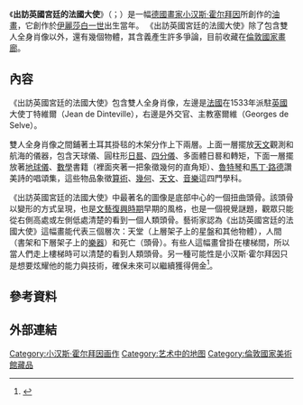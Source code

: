 {{Infobox Painting
| image_file=Hans_Holbein_the_Younger_-_The_Ambassadors_-_Google_Art_Project.jpg
| title=出訪英國宮廷的法國大使
| artist=[[小汉斯·霍尔拜因|小汉斯·霍尔拜因]]
| year=1533
| medium=[[油畫|油畫]]
| height_metric=207
| width_metric=209.5
| city=[[倫敦|倫敦]]
| museum=[[国家美术馆_(伦敦)|倫敦國家畫廊]]
}}

《'''出訪英國宮廷的法國大使'''》（{{Lang-de|Die Gesandten}}；{{Lang-en|The Ambassadors}}）是一幅[[德國|德國]][[畫家|畫家]][[小汉斯·霍尔拜因|小汉斯·霍尔拜因]]所創作的[[油畫|油畫]]，它創作於[[伊麗莎白一世|伊麗莎白一世]]出生當年。 《出訪英國宮廷的法國大使》除了包含雙人全身肖像以外，還有幾個物體，其含義產生許多爭論，目前收藏在[[国家美术馆_(伦敦)|倫敦國家畫廊]]。

==內容==
《出訪英國宮廷的法國大使》包含雙人全身肖像，左邊是[[法國|法國]]在1533年派駐[[英國|英國]]大使丁特維爾（Jean de Dinteville），右邊是外交官、主教塞爾維（Georges de Selve）。

雙人全身肖像之間鋪著土耳其掛毯的木架分作上下兩層。上面一層擺放[[天文|天文]]觀測和航海的儀器，包含天球儀、圓柱形[[日晷|日晷]]、[[四分儀|四分儀]]、多面體日晷和轉矩，下面一層擺放著[[地球儀|地球儀]]、[[數學|數學]]書籍（裡面夾著一把象徵幾何的直角矩）、[[魯特琴|魯特琴]]和[[馬丁·路德|馬丁·路德]]讚美詩的唱頌集，這些物品象徵[[算術|算術]]、[[幾何|幾何]]、[[天文|天文]]、[[音樂|音樂]]這四門學科。

《出訪英國宮廷的法國大使》中最著名的圖像是底部中心的一個扭曲頭骨。該頭骨以變形的方式呈現，也是[[文藝復興時期|文藝復興時期]]早期的風格，也是一個視覺謎題，觀眾只能從右側高處或左側低處清楚的看到一個人類頭骨。藝術家認為《出訪英國宮廷的法國大使》這幅畫能代表三個層次：天堂（上層架子上的星盤和其他物體），人間（書架和下層架子上的[[樂器|樂器]]）和死亡（頭骨）。有些人這幅畫曾掛在樓梯間，所以當人們走上樓梯時可以清楚的看到人類頭骨。另一種可能性是小汉斯·霍尔拜因只是想要炫耀他的能力與技術，確保未來可以繼續獲得佣金<ref>{{cite web |url=http://www.worldwidewords.org/weirdwords/ww-ana2.htm |title=Anamorphosis |publisher=World Wide Words |date=2011-11-26 |accessdate=2012-08-21 |archive-date=2012-09-01 |archive-url=https://web.archive.org/web/20120901175849/http://www.worldwidewords.org/weirdwords/ww-ana2.htm |dead-url=no }}</ref>。

==參考資料==
{{reflist}}

==外部連結==

[[Category:小汉斯·霍尔拜因画作|Category:小汉斯·霍尔拜因画作]]
[[Category:艺术中的地图|Category:艺术中的地图]]
[[Category:倫敦國家美術館藏品|Category:倫敦國家美術館藏品]]